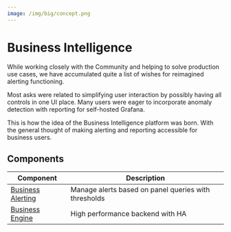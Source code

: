 ```yaml
---
image: /img/big/concept.png
---
```



# Business Intelligence

While working closely with the Community and helping to solve production use cases, we have accumulated quite a list of wishes for reimagined alerting functioning.

Most asks were related to simplifying user interaction by possibly having all controls in one UI place. Many users were eager to incorporate anomaly detection with reporting for self-hosted Grafana.

This is how the idea of the Business Intelligence platform was born. With the general thought of making alerting and reporting accessible for business users.

<BlogPost id="big-alerting-20231121" />

## Components

| Component                     | Description                                          |
| ----------------------------- | ---------------------------------------------------- |
| [Business Alerting](alerting) | Manage alerts based on panel queries with thresholds |
| [Business Engine](engine)     | High performance backend with HA                     |

<Feedback />
